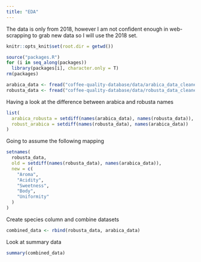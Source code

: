 ```yaml
---
title: "EDA"
---
```


The data is only from 2018, however I am not confident enough in web-scrapping
to grab new data so I will use the 2018 set.

```r
knitr::opts_knit$set(root.dir = getwd())
```

```r
source("packages.R")
for (i in seq_along(packages))
  library(packages[i], character.only = T)
rm(packages)
```

```r
arabica_data <- fread("coffee-quality-database/data/arabica_data_cleaned.csv")
robusta_data <- fread("coffee-quality-database/data/robusta_data_cleaned.csv")
```

Having a look at the difference between arabica and robusta names
```r
list(
  arabica_robusta = setdiff(names(arabica_data), names(robusta_data)),
  robust_arabica = setdiff(names(robusta_data), names(arabica_data))
)
```

Going to assume the following mapping
```r
setnames(
  robusta_data,
  old = setdiff(names(robusta_data), names(arabica_data)),
  new = c(
    "Aroma",
    "Acidity",
    "Sweetness",
    "Body",
    "Uniformity"
  )
)
```

Create species column and combine datasets
```r
combined_data <- rbind(robusta_data, arabica_data)
```

Look at summary data
```r
summary(combined_data)
```